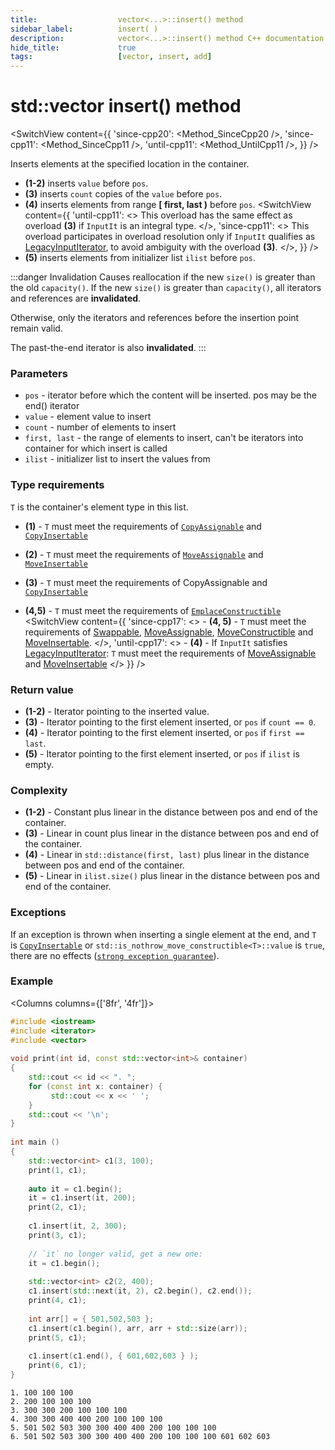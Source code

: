 ```yaml
---
title:					vector<...>::insert() method
sidebar_label:			insert( )
description:			vector<...>::insert() method C++ documentation
hide_title:				true
tags:					[vector, insert, add]
---
```



<!-- Terms -->

<!----------------- Codes ---------------------->

<!-- insert() -->

# std::vector insert() method

<SwitchView content={{
    'since-cpp20': <Method_SinceCpp20 />,
    'since-cpp11': <Method_SinceCpp11 />,
    'until-cpp11': <Method_UntilCpp11 />,
    }} />

Inserts elements at the specified location in the container.

 - **(1-2)** inserts `value` before `pos`.
 - **(3)** inserts `count` copies of the `value` before `pos`.
 - **(4)** inserts elements from range **[ first, last )** before `pos`.
    <SwitchView content={{
        'until-cpp11': <> This overload has the same effect as overload <b>(3)</b> if <code>InputIt</code> is an integral type. </>,
        'since-cpp11': <> This overload participates in overload resolution only if <code>InputIt</code> qualifies as <a href="/docs/named_req/LegacyInputIterator">LegacyInputIterator</a>,
         to avoid ambiguity with the overload <b>(3)</b>. </>,
        }} />
 - **(5)** inserts elements from initializer list `ilist` before `pos`.

:::danger Invalidation
Causes reallocation if the new `size()` is greater than the old `capacity()`.
If the new `size()` is greater than `capacity()`, all iterators and references are **invalidated**.

Otherwise, only the iterators and references before the insertion point remain valid. 

The past-the-end iterator is also **invalidated**.
:::

### Parameters

 - `pos` - iterator before which the content will be inserted. pos may be the end() iterator
 - `value` - element value to insert
 - `count` - number of elements to insert
 - `first, last` - the range of elements to insert, can't be iterators into container for which insert is called
 - `ilist` - initializer list to insert the values from
 
### Type requirements

`T` is the container's element type in this list.

 - **(1)** - `T` must meet the requirements of [`CopyAssignable`](/docs/named_req/CopyAssignable) and [`CopyInsertable`](/docs/named_req/CopyInsertable)
 - **(2)** - `T` must meet the requirements of [`MoveAssignable`](/docs/named_req/MoveAssignable) and [`MoveInsertable`](/docs/named_req/MoveInsertable)
 - **(3)** - `T` must meet the requirements of CopyAssignable and [`CopyInsertable`](/docs/named_req/CopyInsertable)


 - **(4,5)** - `T` must meet the requirements of [`EmplaceConstructible`](/docs/named_req/EmplaceConstructible)
<SwitchView content={{
    'since-cpp17': <>
        - <b>(4, 5)</b> - <code>T</code> must meet the requirements of <a href="/docs/named_req/Swappable">Swappable</a>, <a href="/docs/named_req/MoveAssignable">MoveAssignable</a>,
        <a href="/docs/named_req/MoveConstructible">MoveConstructible</a> and <a href="/docs/named_req/MoveInsertable">MoveInsertable</a>.
    </>,
    'until-cpp17': <>
        - <b>(4)</b> - If <code>InputIt</code> satisfies <a href="/docs/named_req/LegacyInputIterator">LegacyInputIterator</a>:
       <code>T</code> must meet the requirements of <a href="/docs/named_req/MoveAssignable">MoveAssignable</a> and <a href="/docs/named_req/MoveInsertable">MoveInsertable</a>
    </>
    }} />

### Return value


 - **(1-2)** - Iterator pointing to the inserted value.
 - **(3)** - Iterator pointing to the first element inserted, or `pos` if `count == 0`.
 - **(4)** - Iterator pointing to the first element inserted, or `pos` if `first == last`.
 - **(5)** - Iterator pointing to the first element inserted, or `pos` if `ilist` is empty.

### Complexity

 - **(1-2)** - Constant plus linear in the distance between pos and end of the container.
 - **(3)**  - Linear in count plus linear in the distance between pos and end of the container.
 - **(4)**  - Linear in `std::distance(first, last)` plus linear in the distance between pos and end of the container.
 - **(5)** -  Linear in `ilist.size()` plus linear in the distance between pos and end of the container.

### Exceptions

If an exception is thrown when inserting a single element at the end,
and `T` is [`CopyInsertable`](/docs/named_req/CopyInsertable) or `std::is_nothrow_move_constructible<T>::value` is `true`, there are no effects ([`strong exception guarantee`](#)).
<!-- TODO add link here -->

### Example

<Columns columns={['8fr', '4fr']}>
<div>

```cpp title='Main.cpp' showLineNumbers
#include <iostream>
#include <iterator>
#include <vector>
 
void print(int id, const std::vector<int>& container)
{
    std::cout << id << ". ";
    for (const int x: container) {
         std::cout << x << ' ';
    }
    std::cout << '\n';
}
 
int main ()
{
    std::vector<int> c1(3, 100);
    print(1, c1);
 
    auto it = c1.begin();
    it = c1.insert(it, 200);
    print(2, c1);
 
    c1.insert(it, 2, 300);
    print(3, c1);
 
    // `it` no longer valid, get a new one:
    it = c1.begin();
 
    std::vector<int> c2(2, 400);
    c1.insert(std::next(it, 2), c2.begin(), c2.end());
    print(4, c1);
 
    int arr[] = { 501,502,503 };
    c1.insert(c1.begin(), arr, arr + std::size(arr));
    print(5, c1);
 
    c1.insert(c1.end(), { 601,602,603 } );
    print(6, c1);
}
```

</div>
<div>

```plaintext title="Possible output"
1. 100 100 100
2. 200 100 100 100
3. 300 300 200 100 100 100
4. 300 300 400 400 200 100 100 100
5. 501 502 503 300 300 400 400 200 100 100 100
6. 501 502 503 300 300 400 400 200 100 100 100 601 602 603
```

</div>
</Columns>
